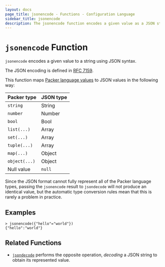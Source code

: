 ```yaml
---
layout: docs
page_title: jsonencode - Functions - Configuration Language
sidebar_title: jsonencode
description: The jsonencode function encodes a given value as a JSON string.
---
```


# `jsonencode` Function

`jsonencode` encodes a given value to a string using JSON syntax.

The JSON encoding is defined in [RFC 7159](https://tools.ietf.org/html/rfc7159).

This function maps
[Packer language values](/docs/from-1.5/expressions#types-and-values)
to JSON values in the following way:

| Packer type   | JSON type |
| ------------- | --------- |
| `string`      | String    |
| `number`      | Number    |
| `bool`        | Bool      |
| `list(...)`   | Array     |
| `set(...)`    | Array     |
| `tuple(...)`  | Array     |
| `map(...)`    | Object    |
| `object(...)` | Object    |
| Null value    | `null`    |

Since the JSON format cannot fully represent all of the Packer language
types, passing the `jsonencode` result to `jsondecode` will not produce an
identical value, but the automatic type conversion rules mean that this is
rarely a problem in practice.

## Examples

```shell-session
> jsonencode({"hello"="world"})
{"hello":"world"}
```

## Related Functions

- [`jsondecode`](/docs/from-1.5/functions/encoding/jsondecode) performs the opposite operation, _decoding_
  a JSON string to obtain its represented value.
